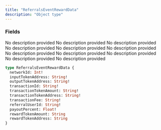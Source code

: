 ```yaml
---
title: "ReferralsEventRewardData"
description: "Object type"
---
```


### Fields

<ResponseField name="networkId" type="Int!" required>
  No description provided
</ResponseField>

<ResponseField name="inputTokenAddress" type="String!" required>
  No description provided
</ResponseField>

<ResponseField name="outputTokenAddress" type="String!" required>
  No description provided
</ResponseField>

<ResponseField name="transactionId" type="String!" required>
  No description provided
</ResponseField>

<ResponseField name="transactionTokenAmount" type="String!" required>
  No description provided
</ResponseField>

<ResponseField name="transactionTokenAddress" type="String!" required>
  No description provided
</ResponseField>

<ResponseField name="transactionFee" type="String!" required>
  No description provided
</ResponseField>

<ResponseField name="referralUserId" type="String!" required>
  No description provided
</ResponseField>

<ResponseField name="payoutPercent" type="Float!" required>
  No description provided
</ResponseField>

<ResponseField name="rewardTokenAmount" type="String">
  No description provided
</ResponseField>

<ResponseField name="rewardTokenAddress" type="String">
  No description provided
</ResponseField>


```graphql ReferralsEventRewardData
type ReferralsEventRewardData {
  networkId: Int!
  inputTokenAddress: String!
  outputTokenAddress: String!
  transactionId: String!
  transactionTokenAmount: String!
  transactionTokenAddress: String!
  transactionFee: String!
  referralUserId: String!
  payoutPercent: Float!
  rewardTokenAmount: String
  rewardTokenAddress: String
}
```
